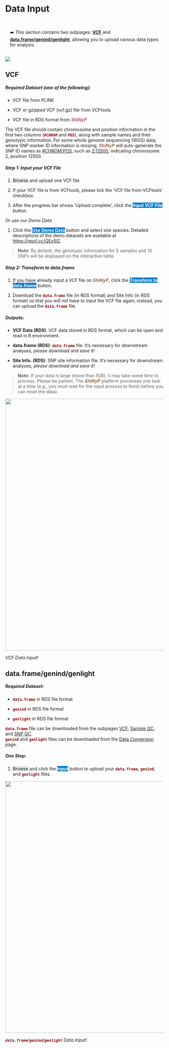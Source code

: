 # Data Input {#sec-data-input}

::: {.highlighted-text style="padding-top: 15px; padding-bottom: 1px; padding-left: 15px"}
➡️ This section contains two subpages: [**VCF**]{.underline} and [**data.frame/genind/genlight**]{.underline}, allowing you to upload various data types for analysis.
:::

![](images/Supp.%20Fig.%201-5_頁面_1.jpg)

## VCF

##### Required Dataset (one of the following): {.unnumbered}

-   VCF file from PLINK

-   VCF or gzipped VCF (vcf.gz) file from VCFtools

-   VCF file in RDS format from [***ShiNyP***]{style="color: #9D6853;"}

The VCF file should contain chromosome and position information in the first two columns ([**`#CHROM`**]{style="color: #8b0000;"} and [**`POS`**]{style="color: #8b0000;"}), along with sample names and their genotypic information. For some whole genome sequencing (WGS) data, where SNP marker ID information is missing, [***ShiNyP***]{style="color: #9D6853;"} will auto-generate the SNP ID names as [#CHROM:POS]{.underline}, such as [2:12500]{.underline}, indicating chromosome 2, position 12500.

##### Step 1: Input your VCF File {.unnumbered}

1.  [Browse]{style="background-color: #e7eaed;"} and upload one VCF file.

2.  If your VCF file is from VCFtools, please tick the 'VCF file from VCFtools' checkbox.

3.  After the progress bar shows 'Upload complete', click the [**Input VCF File**]{style="color: #fff;background-color: #007ACC;"} button.

*Or use our Demo Data*

1.  Click the [**Use Demo Data**]{style="color: #fff;background-color: #007ACC;"} button and select one species. Detailed descriptions of the demo datasets are available at <a href="https://reurl.cc/QEx5lZ" target="_blank">https://reurl.cc/QEx5lZ</a>.

> **Note:** By default, the genotypic information for 5 samples and 10 SNPs will be displayed on the interactive table.

##### Step 2: Transform to data.frame {.unnumbered}

1.  If you have already input a VCF file on [***ShiNyP***]{style="color: #9D6853;"}, click the [**Transform to data.frame**]{style="color: #fff;background-color: #007ACC;"} button.

2.  Download the [**`data.frame`**]{style="color: #8b0000;"} file (in RDS format) and Site Info (in RDS format) so that you will not have to input the VCF file again; instead, you can upload the [**`data.frame`**]{style="color: #8b0000;"} file.

##### Outputs: {.unnumbered}

-   **VCF Data (RDS)**: VCF data stored in RDS format, which can be open and read in R environment.

-   **data.frame (RDS)**: [**`data.frame`**]{style="color: #8b0000;"} file. It's necessary for downstream analyses, *please download and save it!*

-   **Site Info. (RDS)**: SNP site information file. It's necessary for downstream analyses, *please download and save it!*

> **Note:** If your data is large (more than 1GB), it may take some time to process. Please be patient. The [***ShiNyP***]{style="color: #9D6853;"} platform processes one task at a time (e.g., you must wait for the input process to finish before you can reset the data).

![](images/圖片18.png){width="800"}

*VCF Data Input!*

## data.frame/genind/genlight

##### Required Dataset: {.unnumbered}

-   [**`data.frame`**]{style="color: #8b0000;"} in RDS file format

-   [**`genind`**]{style="color: #8b0000;"} in RDS file format

-   [**`genlight`**]{style="color: #8b0000;"} in RDS file format

| [**`data.frame`**]{style="color: #8b0000;"} file can be downloaded from the subpages [VCF]{.underline}, [Sample QC]{.underline}, and [SNP QC]{.underline}.
| [**`genind`**]{style="color: #8b0000;"} and [**`genlight`**]{style="color: #8b0000;"} files can be downloaded from the [Data Conversion]{.underline} page.

##### **One Step:** {.unnumbered}

1.  [Browse]{style="background-color: #e7eaed;"} and click the [**Input**]{style="color: #fff;background-color: #007ACC;"} button to upload your [**`data.frame`**]{style="color: #8b0000;"}, [**`genind`**]{style="color: #8b0000;"}, and [**`genlight`**]{style="color: #8b0000;"} files.

![](images/圖片17.png){width="800"}

[***`data.frame`***]{style="color: #8b0000;"}*/[**`genind`**]{style="color: #8b0000;"}/[**`genlight`**]{style="color: #8b0000;"} Data Input!*
